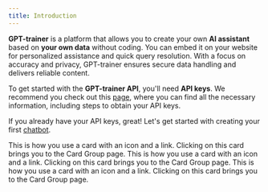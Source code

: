 ```yaml
---
title: Introduction
---
```


**GPT-trainer** is a platform that allows you to create your own **AI assistant**
based on **your own data** without coding. You can embed it on your website for personalized 
assistance and quick query resolution. With a focus on accuracy and privacy, 
GPT-trainer ensures secure data handling and delivers reliable content.

To get started with the **GPT-trainer API**, you'll need **API keys**. 
We recommend you check out this [page](/api-key), where you can find all the necessary information, 
including steps to obtain your API keys.

If you already have your API keys, great! Let's get started with creating your first [chatbot](/api-usage-example-chatbot).

<CardGroup cols={2}>
  <Card title="Visit GPT-trainer Website" icon="browser" href="https://gpt-trainer.com">
    This is how you use a card with an icon and a link. Clicking on this card
    brings you to the Card Group page.
  </Card>
  <Card title="Go to our app" icon="computer-classic" href="https://app.gpt-trainer.com" color="#DD8A2C">
    This is how you use a card with an icon and a link. Clicking on this card
    brings you to the Card Group page.
  </Card>
  <Card title="Discover API's" icon="code" href="/api-reference/chatbots/create">
    This is how you use a card with an icon and a link. Clicking on this card
    brings you to the Card Group page.
  </Card>
</CardGroup>
